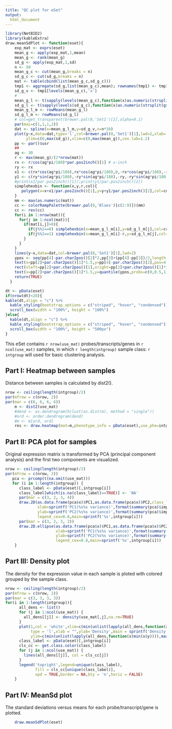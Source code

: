 ```yaml
---
title: "QC plot for eSet"
output: 
  html_document
---
```


```r
library(NetBID2)
library(kableExtra)
draw.meanSdPlot <- function(eset){
    exp_mat <- exprs(eset)
    mean_g <- apply(exp_mat,1,mean)
    mean_g <- rank(mean_g)
    sd_g <- apply(exp_mat,1,sd)
    n <- 50
    mean_g_c <- cut(mean_g,breaks = n)
    sd_g_c <- cut(sd_g,breaks = n)
    mat <- table(cbind(list(mean_g_c,sd_g_c)))
    tmp1 <- aggregate(sd_g,list(mean_g_c),mean); rownames(tmp1) <- tmp1$Group.1
    sd_g_v <- tmp1[levels(mean_g_c),'x']
    #
    mean_g_l <- t(sapply(levels(mean_g_c),function(x)as.numeric(strsplit(gsub('\\(|\\]','\\1',x),',')[[1]])))
    sd_g_l <- t(sapply(levels(sd_g_c),function(x)as.numeric(strsplit(gsub('\\(|\\]','\\1',x),',')[[1]])))
    mean_g_l_m <- rowMeans(mean_g_l)
    sd_g_l_m <- rowMeans(sd_g_l)
    # col=get_transparent(brewer.pal(8,'Set1')[2],alpha=0.1)
    par(mai=c(1,1,1,2))
    dat <- spline(x=mean_g_l_m,y=sd_g_v,n=n*10)
    plot(y~x,data=dat,type='l',col=brewer.pal(8,'Set1')[1],lwd=2,xlab='rank(mean)',ylab='sd',
         ylim=c(0,max(sd_g)),xlim=c(0,max(mean_g)),cex.lab=1.2)
    pp <- par()$usr
    ##
    ag <- 30
    r <- max(mean_g)/(2*nrow(mat))
    rx <- r/cos(ag*pi/180)*par.pos2inch()[1] # x-inch
    ry <- rx
    x1 <- c(rx*cos(ag*pi/180),rx*cos(ag*pi/180),0,-rx*cos(ag*pi/180),-rx*cos(ag*pi/180),0,rx*cos(ag*pi/180))
    y1 <- c(ry*sin(ag*pi/180),-ry*sin(ag*pi/180),-ry,-ry*sin(ag*pi/180),+ry*sin(ag*pi/180),ry,ry*sin(ag*pi/180))
    #print(x1/par.pos2inch()[1]);print(y1/par.pos2inch()[2])
    simplehexbin <- function(x,y,r,col){
       polygon(x=x+x1/par.pos2inch()[1],y=y+y1/par.pos2inch()[2],col=col,border = 'white',lwd=0.1)
    }
    mm <- max(as.numeric(mat))
    cc <- colorRampPalette(brewer.pal(9,'Blues')[c(2:9)])(mm)
    cc <- rev(cc)
    for(i in 1:nrow(mat)){
      for(j in 1:ncol(mat)){
        if(mat[i,j]>0){
          if(j%%2==0) simplehexbin(x=mean_g_l_m[i],y=sd_g_l_m[j],col=cc[mat[i,j]])
          if(j%%2==1) simplehexbin(x=mean_g_l_m[i]-r,y=sd_g_l_m[j],col=cc[mat[i,j]])
        }
      }
    }
    lines(y~x,data=dat,col=brewer.pal(8,'Set1')[1],lwd=2)
    ypos <- seq(pp[4]-par.char2pos()[2]*2,pp[3]+(pp[4]-pp[3])/2,length.out=length(cc)+1)
    text(x=pp[2]+par.char2pos()[1]*1.5,y=pp[4]-par.char2pos()[2],pos=4,'Count',xpd=TRUE)
    rect(xleft=pp[2]+par.char2pos()[1],xright=pp[2]+par.char2pos()[1]*1.5,ybottom=ypos[1:(length(ypos)-1)],ytop=ypos[2:length(ypos)],col=rev(cc),border=NA,xpd=TRUE)
    text(x=pp[2]+par.char2pos()[1]*1.5,y=quantile(ypos,probs=c(0,0.5,1)),c(1,round(mm/2),mm),xpd=TRUE,pos=4)
    return(TRUE)
  }
```

```r
dt <- pData(eset)
if(nrow(dt)<20){
kable(dt,align = "c") %>%
  kable_styling(bootstrap_options = c("striped", "hover", "condensed")) %>%
  scroll_box(width = "100%", height = "100%")
}else{
  kable(dt,align = "c") %>%
  kable_styling(bootstrap_options = c("striped", "hover", "condensed")) %>%
  scroll_box(width = "100%", height = "500px")
}
```


This eSet contains `r nrow(use_mat)` probes/transcripts/genes in `r ncol(use_mat)` samples, 
in which `r length(intgroup)` sample class: `r intgroup` will used for basic clustering analysis.

## Part I: Heatmap between samples

Distance between samples is calculated by dist2().

```r
nrow <- ceiling(length(intgroup)/2)
par(mfrow = c(nrow, 2))
par(mar = c(6, 6, 6, 6))
    m <- dist2(use_mat)
    #dend <- as.dendrogram(hclust(as.dist(m), method = "single"))
    #ord <- order.dendrogram(dend)
    #m <- m[ord, ord]
    res <- draw.heatmap(mat=m,phenotype_info = pData(eset),use_phe=intgroup)
```

## Part II: PCA plot for samples

Original expression matrix is transformed by PCA (principal component analysis) and the first two components are visualized.  

```r
nrow <- ceiling(length(intgroup)/2)
par(mfrow = c(nrow, 2))
   pca <- prcomp(t(na.omit(use_mat)))
   for (i in 1:length(intgroup)) {
      class_label <- pData(eset)[,intgroup[i]]
      class_label[which(is.na(class_label)==TRUE)] <- 'NA'
      par(mar = c(3, 2, 3, 4))
      draw.2D(as.data.frame(pca$x)$PC1,as.data.frame(pca$x)$PC2,class_label=class_label,
              xlab=sprintf('PC1(%s%s variance)',format(summary(pca)$importance[2,'PC1']*100,digits=3),'%'),
              ylab=sprintf('PC2(%s%s variance)',format(summary(pca)$importance[2,'PC2']*100,digits=3),'%'),
              legend_cex=0.8,main=sprintf('%s',intgroup[i]))
      par(mar = c(3, 2, 3, 2))
      draw.2D.ellipse(as.data.frame(pca$x)$PC1,as.data.frame(pca$x)$PC2,class_label=class_label,
                      xlab=sprintf('PC1(%s%s variance)',format(summary(pca)$importance[2,'PC1']*100,digits=3),'%'),
                      ylab=sprintf('PC2(%s%s variance)',format(summary(pca)$importance[2,'PC2']*100,digits=3),'%'),
                      legend_cex=0.8,main=sprintf('%s',intgroup[i]))
    }
```

## Part III: Density plot

The density for the expression value in each sample is ploted with colored grouped by the sample class. 

```r
nrow <- ceiling(length(intgroup)/2)
par(mfrow = c(nrow, 2))
par(mar = c(3, 3, 3, 3))
for(i in 1:length(intgroup)){
      all_dens <- list()
      for (j in 1:ncol(use_mat)) {
        all_dens[[j]] <- density(use_mat[,j],na.rm=TRUE)
      }
      plot(1,col = 'white',xlim=c(min(unlist(lapply(all_dens,function(x)min(x$x)))),max(unlist(lapply(all_dens,function(x)max(x$x))))),
           type = 'l',xlab = "",ylab='Density',main = sprintf('Density plot for %s',intgroup[i]),
           ylim=c(min(unlist(lapply(all_dens,function(x)min(x$y)))),max(unlist(lapply(all_dens,function(x)max(x$y))))))
      class_label <- pData(eset)[,intgroup[i]]
      cls_cc <- get.class.color(class_label)
      for (j in 1:ncol(use_mat)) {
        lines(all_dens[[j]], col = cls_cc[j])
      }
      legend('topright',legend=unique(class_label),
             fill = cls_cc[unique(class_label)],
             xpd = TRUE,border = NA,bty = 'n',horiz = FALSE)
    }
```

## Part IV: MeanSd plot

The standard deviations versus means for each probe/transcript/gene is plotted. 

```r
    draw.meanSdPlot(eset)
```




